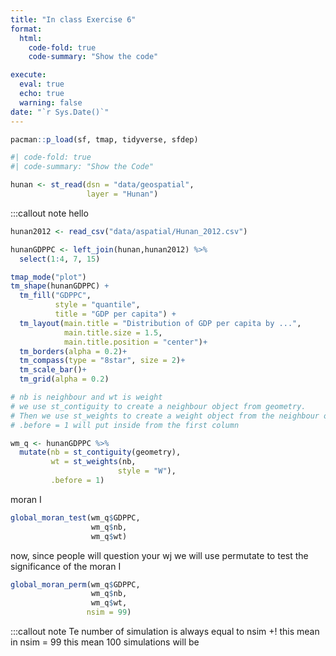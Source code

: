 ```yaml
---
title: "In class Exercise 6"
format:
  html:
    code-fold: true
    code-summary: "Show the code"

execute: 
  eval: true
  echo: true
  warning: false
date: "`r Sys.Date()`"
---
```



```r
pacman::p_load(sf, tmap, tidyverse, sfdep)
```


```r
#| code-fold: true
#| code-summary: "Show the Code"

hunan <- st_read(dsn = "data/geospatial", 
                 layer = "Hunan")
```
:::callout note
hello 

```r
hunan2012 <- read_csv("data/aspatial/Hunan_2012.csv")
```
```r
hunanGDPPC <- left_join(hunan,hunan2012) %>%
  select(1:4, 7, 15)
```

```r
tmap_mode("plot")
tm_shape(hunanGDPPC) +
  tm_fill("GDPPC", 
          style = "quantile", 
          title = "GDP per capita") +
  tm_layout(main.title = "Distribution of GDP per capita by ...",
            main.title.size = 1.5,
            main.title.position = "center")+
  tm_borders(alpha = 0.2)+
  tm_compass(type = "8star", size = 2)+
  tm_scale_bar()+
  tm_grid(alpha = 0.2)
```

```r
# nb is neighbour and wt is weight
# we use st_contiguity to create a neighbour object from geometry. 
# Then we use st_weights to create a weight object from the neighbour object.
# .before = 1 will put inside from the first column 

wm_q <- hunanGDPPC %>%
  mutate(nb = st_contiguity(geometry),
         wt = st_weights(nb, 
                        style = "W"),
         .before = 1)
```

moran I 

```r
global_moran_test(wm_q$GDPPC,
                  wm_q$nb,
                  wm_q$wt)
```
now, since people will question your wj
we will use permutate to test the significance of the moran I


```r

global_moran_perm(wm_q$GDPPC,
                  wm_q$nb,
                  wm_q$wt,
                 nsim = 99)
```
:::callout note
Te number of simulation is always equal to nsim +! this mean in nsim = 99 this mean 100 simulations will be 

